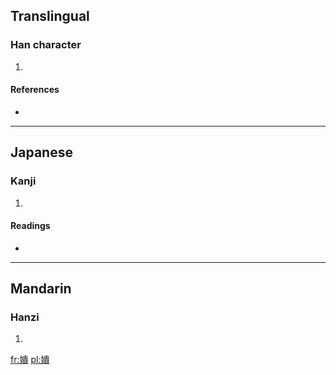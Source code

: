 ==Translingual==

===Han character===
{{Han char|rn=38|rad=女|as=12|sn=15|four=4548<sub>6</sub>|canj=女中一金 (VLMC)|ids=⿰[[女]][[貴]]}}

# {{defn|Han|sort=女12}}

====References====
* {{Han ref|kx=0271.250|dkj=06733|dj=0539.170|hdz=21080.140|uh=5B07|ud=23303|bh=E55E|bd=58718}}

----

==Japanese==

===Kanji===
{{ja-kanji|grade=|rs=女12}}

# {{defn|lang=ja|sort=女12}}

====Readings====
* {{ja-readings|on=[[くわい]] (kuwai), [[え]] (e), [[け]] (ke)|kun=}}

----

==Mandarin==

===Hanzi===
{{cmn-hanzi|pin=[[huì]] ([[hui4]])|wg=hui<sup>4</sup>}}

# {{defn|lang=cmn|sort=女12}}

[[fr:嬇]]
[[pl:嬇]]